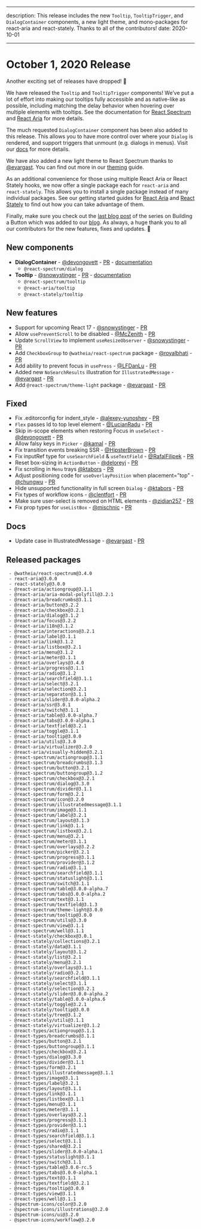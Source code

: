<!-- Copyright 2020 Adobe. All rights reserved.
This file is licensed to you under the Apache License, Version 2.0 (the "License");
you may not use this file except in compliance with the License. You may obtain a copy
of the License at http://www.apache.org/licenses/LICENSE-2.0
Unless required by applicable law or agreed to in writing, software distributed under
the License is distributed on an "AS IS" BASIS, WITHOUT WARRANTIES OR REPRESENTATIONS
OF ANY KIND, either express or implied. See the License for the specific language
governing permissions and limitations under the License. -->


---

description: This release includes the new `Tooltip`, `TooltipTrigger`, and `DialogContainer` components, a new light theme, and mono-packages for react-aria and react-stately. Thanks to all of the contributors!
date: 2020-10-01

---

# October 1, 2020 Release

Another exciting set of releases have dropped! 🎤

We have released the `Tooltip` and `TooltipTrigger` components! We’ve put a lot of effort into making our tooltips fully accessible and as native-like as possible, including matching the delay behavior when hovering over multiple elements with tooltips. See the documentation for [React Spectrum](https://watheia.org/react-spectrum/Tooltip.html) and [React Aria](https://watheia.org/react-aria/useTooltipTrigger.html) for more details.

The much requested `DialogContainer` component has been also added to this release. This allows you to have more control over where your `Dialog` is rendered, and support triggers that unmount (e.g. dialogs in menus). Visit our [docs](https://watheia.org/react-spectrum/DialogContainer.html) for more details.

We have also added a new light theme to React Spectrum thanks to [@evargast](https://github.com/evargast). You can find out more in our [theming](https://watheia.org/react-spectrum/theming.html#how-themes-are-defined) guide.

As an additional convenience for those using multiple React Aria or React Stately hooks, we now offer a single package each for `react-aria` and `react-stately`. This allows you to install a single package instead of many individual packages. See our getting started guides for [React Aria](https://watheia.org/react-aria/getting-started.html#mono-package) and [React Stately](https://watheia.org/react-stately/getting-started.html#mono-package) to find out how you can take advantage of them.

Finally, make sure you check out the [last blog post](https://watheia.org/blog/building-a-button-part-3.html) of the series on Building a Button which was added to our [blog](https://watheia.org/blog/index.html). As always, a huge thank you to all our contributors for the new features, fixes and updates. 🤩

## New components

- **DialogContainer** - [@devongovett](https://github.com/devongovett) - [PR](https://github.com/watheia/spectrum/pull/1082) - [documentation](https://watheia.org/react-spectrum/DialogContainer.html)
  - `@react-spectrum/dialog`
- **Tooltip** - [@snowystinger](https://github.com/snowystinger) - [PR](https://github.com/watheia/spectrum/pull/843) - [documentation](https://watheia.org/react-spectrum/Tooltip.html)
  - `@react-spectrum/tooltip`
  - `@react-aria/tooltip`
  - `@react-stately/tooltip`

## New features

- Support for upcoming React 17 - [@snowystinger](https://github.com/snowystinger) - [PR](https://github.com/watheia/spectrum/pull/1040)
- Allow `usePreventScroll` to be disabled - [@McZenith](https://github.com/McZenith) - [PR](https://github.com/watheia/spectrum/pull/972)
- Update `ScrollView` to implement `useResizeObserver` - [@snowystinger](https://github.com/snowystinger) - [PR](https://github.com/watheia/spectrum/pull/910)
- Add `CheckboxGroup` to `@watheia/react-spectrum` package - [@royalbhati](https://github.com/royalbhati) - [PR](https://github.com/watheia/spectrum/pull/1102)
- Add ability to prevent focus in `usePress` - [@LFDanLu](https://github.com/LFDanLu) - [PR](https://github.com/watheia/spectrum/pull/1073)
- Added new `NoSearchResults` illustration for `IllustratedMessage` - [@evargast](https://github.com/evargast) - [PR](https://github.com/watheia/spectrum/pull/1086)
- Add `@react-spectrum/theme-light` package - [@evargast](https://github.com/evargast) - [PR](https://github.com/watheia/spectrum/pull/1046/)

## Fixed

- Fix .editorconfig for indent_style - [@alexey-yunoshev](https://github.com/alexey-yunoshev) - [PR](https://github.com/watheia/spectrum/pull/1036)
- `Flex` passes Id to top level element - [@LucianRadu](https://github.com/LucianRadu) - [PR](https://github.com/watheia/spectrum/pull/1041)
- Skip in-scope elements when restoring Focus in `useSelect` - [@devongovett](https://github.com/devongovett) - [PR](https://github.com/watheia/spectrum/pull/1049)
- Allow falsy keys in `Picker` - [@kamal](https://github.com/kamal) - [PR](https://github.com/watheia/spectrum/pull/1015)
- Fix transition events breaking SSR - [@HipsterBrown](https://github.com/HipsterBrown) - [PR](https://github.com/watheia/spectrum/pull/1052)
- Fix inputRef type for `useSearchField` & `useTextField` - [@RafalFilipek](https://github.com/RafalFilipek) - [PR](https://github.com/watheia/spectrum/pull/1027)
- Reset box-sizing in `ActionButton` - [@deloreyj](https://github.com/deloreyj) - [PR](https://github.com/watheia/spectrum/pull/1058)
- Fix scrolling in `Menu` trays [@ktabors](https://github.com/ktabors) - [PR](https://github.com/watheia/spectrum/pull/958)
- Adjust positioning code for `useOverlayPosition` when placement=”top” - [@chungwu](https://github.com/chungwu) - [PR](https://github.com/watheia/spectrum/pull/1005)
- Hide unsupported functionality in full screen `Dialog` - [@ktabors](https://github.com/ktabors) - [PR](https://github.com/watheia/spectrum/pull/1062)
- Fix types of workflow icons - [@clentfort](https://github.com/clentfort) - [PR](https://github.com/watheia/spectrum/pull/1028)
- Make sure user-select is removed on HTML elements - [@zidian257](https://github.com/zidian257) - [PR](https://github.com/watheia/spectrum/pull/926)
- Fix prop types for `useListBox` - [@mischnic](https://github.com/mischnic) - [PR](https://github.com/watheia/spectrum/pull/1107)

## Docs

- Update case in IllustratedMessage - [@evargast](https://github.com/evargast) - [PR](https://github.com/watheia/spectrum/pull/1086)

## Released packages

```
 - @watheia/react-spectrum@3.4.0
 - react-aria@3.0.0
 - react-stately@3.0.0
 - @react-aria/actiongroup@3.1.1
 - @react-aria/aria-modal-polyfill@3.2.1
 - @react-aria/breadcrumbs@3.1.1
 - @react-aria/button@3.2.2
 - @react-aria/checkbox@3.2.1
 - @react-aria/dialog@3.1.2
 - @react-aria/focus@3.2.2
 - @react-aria/i18n@3.1.2
 - @react-aria/interactions@3.2.1
 - @react-aria/label@3.1.1
 - @react-aria/link@3.1.2
 - @react-aria/listbox@3.2.1
 - @react-aria/menu@3.1.2
 - @react-aria/meter@3.1.1
 - @react-aria/overlays@3.4.0
 - @react-aria/progress@3.1.1
 - @react-aria/radio@3.1.2
 - @react-aria/searchfield@3.1.1
 - @react-aria/select@3.2.1
 - @react-aria/selection@3.2.1
 - @react-aria/separator@3.1.1
 - @react-aria/slider@3.0.0-alpha.2
 - @react-aria/ssr@3.0.1
 - @react-aria/switch@3.1.1
 - @react-aria/table@3.0.0-alpha.7
 - @react-aria/tabs@3.0.0-alpha.1
 - @react-aria/textfield@3.2.1
 - @react-aria/toggle@3.1.1
 - @react-aria/tooltip@3.0.0
 - @react-aria/utils@3.3.0
 - @react-aria/virtualizer@3.2.0
 - @react-aria/visually-hidden@3.2.1
 - @react-spectrum/actiongroup@3.1.1
 - @react-spectrum/breadcrumbs@3.1.3
 - @react-spectrum/button@3.2.1
 - @react-spectrum/buttongroup@3.1.2
 - @react-spectrum/checkbox@3.2.1
 - @react-spectrum/dialog@3.3.0
 - @react-spectrum/divider@3.1.1
 - @react-spectrum/form@3.2.1
 - @react-spectrum/icon@3.2.0
 - @react-spectrum/illustratedmessage@3.1.1
 - @react-spectrum/image@3.1.1
 - @react-spectrum/label@3.2.1
 - @react-spectrum/layout@3.1.3
 - @react-spectrum/link@3.1.1
 - @react-spectrum/listbox@3.2.1
 - @react-spectrum/menu@3.2.1
 - @react-spectrum/meter@3.1.1
 - @react-spectrum/overlays@3.2.2
 - @react-spectrum/picker@3.2.1
 - @react-spectrum/progress@3.1.1
 - @react-spectrum/provider@3.1.2
 - @react-spectrum/radio@3.1.1
 - @react-spectrum/searchfield@3.1.1
 - @react-spectrum/statuslight@3.1.1
 - @react-spectrum/switch@3.1.1
 - @react-spectrum/table@3.0.0-alpha.7
 - @react-spectrum/tabs@3.0.0-alpha.2
 - @react-spectrum/text@3.1.1
 - @react-spectrum/textfield@3.1.3
 - @react-spectrum/theme-light@3.0.0
 - @react-spectrum/tooltip@3.0.0
 - @react-spectrum/utils@3.3.0
 - @react-spectrum/view@3.1.1
 - @react-spectrum/well@3.1.1
 - @react-stately/checkbox@3.0.1
 - @react-stately/collections@3.2.1
 - @react-stately/data@3.1.1
 - @react-stately/layout@3.1.2
 - @react-stately/list@3.2.1
 - @react-stately/menu@3.2.1
 - @react-stately/overlays@3.1.1
 - @react-stately/radio@3.2.1
 - @react-stately/searchfield@3.1.1
 - @react-stately/select@3.1.1
 - @react-stately/selection@3.2.1
 - @react-stately/slider@3.0.0-alpha.2
 - @react-stately/table@3.0.0-alpha.6
 - @react-stately/toggle@3.2.1
 - @react-stately/tooltip@3.0.0
 - @react-stately/tree@3.1.2
 - @react-stately/utils@3.1.1
 - @react-stately/virtualizer@3.1.2
 - @react-types/actiongroup@3.1.1
 - @react-types/breadcrumbs@3.1.1
 - @react-types/button@3.2.1
 - @react-types/buttongroup@3.1.1
 - @react-types/checkbox@3.2.1
 - @react-types/dialog@3.3.0
 - @react-types/divider@3.1.1
 - @react-types/form@3.2.1
 - @react-types/illustratedmessage@3.1.1
 - @react-types/image@3.1.1
 - @react-types/label@3.2.1
 - @react-types/layout@3.1.1
 - @react-types/link@3.1.1
 - @react-types/listbox@3.1.1
 - @react-types/menu@3.1.1
 - @react-types/meter@3.1.1
 - @react-types/overlays@3.2.1
 - @react-types/progress@3.1.1
 - @react-types/provider@3.1.1
 - @react-types/radio@3.1.1
 - @react-types/searchfield@3.1.1
 - @react-types/select@3.1.1
 - @react-types/shared@3.2.1
 - @react-types/slider@3.0.0-alpha.1
 - @react-types/statuslight@3.1.1
 - @react-types/switch@3.1.1
 - @react-types/table@3.0.0-rc.5
 - @react-types/tabs@3.0.0-alpha.1
 - @react-types/text@3.1.1
 - @react-types/textfield@3.2.1
 - @react-types/tooltip@3.0.0
 - @react-types/view@3.1.1
 - @react-types/well@3.1.1
 - @spectrum-icons/color@3.2.0
 - @spectrum-icons/illustrations@3.2.0
 - @spectrum-icons/ui@3.2.0
 - @spectrum-icons/workflow@3.2.0
```
